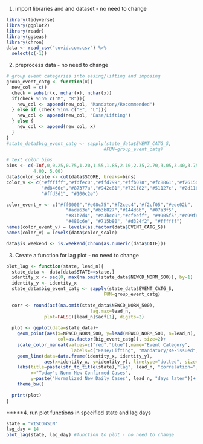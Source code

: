 1. import libraries and and dataset - no need to change
```r
library(tidyverse)
library(ggplot2)
library(readr)
library(ggseas)
library(chron)
data <- read_csv("covid.com.csv") %>% 
  select(c(-1))
```

2. preprocess data - no need to change
```r


# group event categories into easing/lifting and imposing
group_event_catg <- function(x){
  new_col = c()
  check = substr(x, nchar(x), nchar(x))
  if(check %in% c("M", "R")){
    new_col <- append(new_col, "Mandatory/Recommended")
  } else if (check %in% c("E", "L")){
    new_col <- append(new_col, "Ease/Lifting")
  } else {
    new_col <- append(new_col, x)
  }
}
#state_data$big_event_catg <- sapply(state_data$EVENT_CATG_S,
                                    #FUN=group_event_catg)

# text color bins
bins <- c(-Inf,0,0.25,0.75,1.20,1.55,1.85,2.10,2.35,2.70,3.05,3.40,3.75,
          4.00, 5.00)
data$color_scale <- cut(data$SCORE, breaks=bins)
color_v <- c("#ffffff","#fdfec0","#ffd799","#ffb078","#fc8861","#f2615d",
             "#d8466c","#87377a","#942c81","#721f82","#51127c", "#2d1160",
             "#ffd3d1", "#100c2e")

color_event_v <- c("#ff0000","#e08c75","#f2cec4","#f2cf05","#ede02b",
                      "#ada63e","#b3b827","#144d6b", "#07a3f5",
                      "#81b7d4", "#a3bcc9","#cfeeff", "#9905f5","#c99fe3",
                      "#480c6e", "#715b80", "#d324f2", "#ffffff")
names(color_event_v) = levels(as.factor(data$EVENT_CATG_S))
names(color_v) = levels(data$color_scale)

data$is_weekend <- is.weekend(chron(as.numeric(data$DATE)))

```



3. Create a function for lag plot - no need to change
```r
plot_lag <- function(state, lead_n){
  state_data <- data[data$STATE==state,]
  identity_x <- seq(0, max(na.omit(state_data$NEWCD_NORM_500)), by=1)
  identity_y <- identity_x
  state_data$big_event_catg <- sapply(state_data$EVENT_CATG_S,
                                    FUN=group_event_catg)
  
  corr <- round(acf(na.omit(state_data$NEWCD_NORM_500),
                               lag.max=lead_n, 
              plot=FALSE)[lead_n]$acf[1], digits=2)
  
  plot <- ggplot(data=state_data)+
    geom_point(aes(x=NEWCD_NORM_500, y=lead(NEWCD_NORM_500, n=lead_n),
                   col=as.factor(big_event_catg)), size=2)+
    scale_color_manual(values=c("red","blue"),name="Event Category",
                        labels=c("Ease/Lifting", "Mandatory/Re-issued", ""))+
    geom_line(data=data.frame(identity_x, identity_y),
              aes(x=identity_x, y=identity_y), linetype="dotted", size=1)+
    labs(title=paste(str_to_title(state),"lag", lead_n, "correlation=", corr), 
         x="Today's Norm New Confirmed Cases",
         y=paste("Normalized New Daily Cases", lead_n, "days later"))+
    theme_bw()
  
  print(plot)
}
```



*****4. run plot functions in specified state and lag days
```r
state = "WISCONSIN"
lag_day = 14
plot_lag(state, lag_day) #function to plot - no need to change
```



